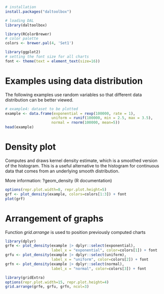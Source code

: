 ```r
# installation 
install.packages("daltoolbox")

# loading DAL
library(daltoolbox) 
```

```r
library(RColorBrewer)
# color palette
colors <- brewer.pal(4, 'Set1')

library(ggplot2)
# setting the font size for all charts
font <- theme(text = element_text(size=16))
```

# Examples using data distribution
The following examples use random variables so that different data distribution can be better viewed.

```r
# example4: dataset to be plotted  
example <- data.frame(exponential = rexp(100000, rate = 1), 
                     uniform = runif(100000, min = 2.5, max = 3.5), 
                     normal = rnorm(100000, mean=5))
head(example)
```

# Density plot

Computes and draws kernel density estimate, which is a smoothed version of the histogram. This is a useful alternative to the histogram for continuous data that comes from an underlying smooth distribution.

More information: ?geom_density (R documentation)

```r
options(repr.plot.width=8, repr.plot.height=5)
grf <- plot_density(example, colors=colors[1:3]) + font
plot(grf)
```

# Arrangement of graphs

Function $grid.arrange$ is used to position previously computed charts

```r
library(dplyr)
grfe <- plot_density(example |> dplyr::select(exponential), 
                     label_x = "exponential", color=colors[1]) + font  
grfu <- plot_density(example |> dplyr::select(uniform), 
                     label_x = "uniform", color=colors[2]) + font  
grfn <- plot_density(example |> dplyr::select(normal), 
                     label_x = "normal", color=colors[3]) + font 
```

```r
library(gridExtra)  
options(repr.plot.width=15, repr.plot.height=4)
grid.arrange(grfe, grfu, grfn, ncol=3)
```

